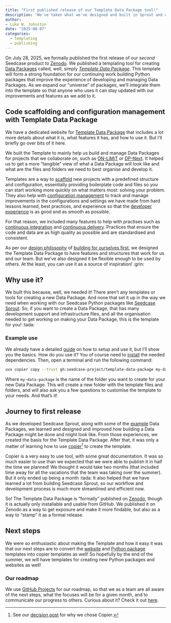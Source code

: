 ```yaml
---
title: "First published release of our Template Data Package tool!"
description: "We've taken what we've designed and built in Sprout and used that to start a template for creating new Data Packages. And we've now published it on Zenodo :tada: :tada:"
author:
- Luke W. Johnston
date: "2025-08-07"
categories:
  - templating
  - publishing
---
```


On July 28, 2025, we formally published the first release of our
*second* Seedcase product to
[Zenodo](https://zenodo.org/records/16737043). We published a templating
tool for creating [Data Packages](https://datapackage.org) called, well,
simply [*Template Data
Package*](https://template-data-package.seedcase-project.org/). This
template will form a strong foundation for our continuing work building
Python packages that improve the experience of developing and managing
Data Packages. As we expand our "universe" of packages, we'll integrate
them into the template so that anyone who uses it can stay updated with
our improvements and features as we add to it.

## Code scaffolding and configuration management with Template Data Package

We have a dedicated website for [Template Data
Package](https://template-data-package.seedcase-project.org) that
includes a lot more details about what it is, what features it has, and
how to use it. But I'll briefly go over bits of it here.

We built the Template to mainly help us build and manage Data Packages
for projects that we collaborate on, such as
[ON-LiMiT](https://onlimit.org/) or
[DP-Next](https://dp-next.github.io/). It helped us to get a more
"tangible" view of what a Data Package will look like and what are the
files and folders we need to best organise and develop it.

Templates are a way to
[scaffold](https://en.wikipedia.org/wiki/Scaffolding_(programming)) new
projects with a predefined structure and configuration, essentially
providing boilerplate code and files so you can start working more
quickly on what matters most: solving your problem. They also help with
[configuration
management](https://en.wikipedia.org/wiki/Configuration_management) to
track and manage improvements in the configurations and settings we have
made from hard lessons learned, best practices, and experience so that
the [developer
experience](https://github.blog/enterprise-software/collaboration/developer-experience-what-is-it-and-why-should-you-care/)
is as good and as smooth as possible.

For that reason, we included many features to help with practises such
as [continuous
integration](https://en.wikipedia.org/wiki/Continuous_integration) and
[continuous
delivery](https://en.wikipedia.org/wiki/Continuous_delivery). Practices
that ensure the code and data are as high quality as possible and are
standardised and consistent.

As per our [design philosophy](https://design.seedcase-project.org/) of
[building for ourselves
first](https://design.seedcase-project.org/organisation/contribution#we-are-our-first-users),
we designed the Template Data Package to have features and structures
that work for us and our team. But we've also designed it be flexible
enough to be used by others. At the least, you can use it as a source of
inspiration! :grin:

## Why use it?

We built this because, well, we needed it! There aren't any templates or
tools for creating a new Data Package. And none that set it up in the
way we need when working with our Seedcase Python packages like
[Seedcase Sprout](https://sprout.seedcase-project.org/). So, if you want
to create a Data Package, that has many development support and
infrastructure files, and all the organisation needed to get working on
making your Data Package, this is the template for you! :tada:

### Example use

We already have a detailed
[guide](https://template-data-package.seedcase-project.org/docs/guide/)
on how to setup and use it, but I'll show you the basics. How do you use
it? You of course need to
[install](https://template-data-package.seedcase-project.org/docs/guide#installing)
the needed dependencies. Then, open a terminal and run the following
command:

``` bash
uvx copier copy --trust gh:seedcase-project/template-data-package my-data-package
```

Where `my-data-package` is the name of the folder you want to create for
your new Data Package. This will create a new folder with the template
files and folders, and will also ask you a few questions to customise
the template to your needs. And that's it!

## Journey to first release

As we developed Seedcase Sprout, along with some of the
[example](https://github.com/seedcase-project/example-seed-beetle) Data
Packages, we learned and designed and improved how building a Data
Package might be done and might look like. From those experiences, we
created the basis for the Template Data Package. After that, it was only
a matter of learning how to use
[copier](https://copier.readthedocs.io/en/stable/)[^1] to create the
template.

[^1]: See our [decision
    post](https://decisions.seedcase-project.org/why-copier) for why we
    chose Copier.

Copier is a very easy to use tool, with some great documentation. It was
so much easier to use than we expected that we were able to publish it
in half the time we planned! We thought it would take two months (that
included time away for all the vacations that the team was taking over
the summer). But it only ended up being a month :tada: It also helped
that we have learned a lot from building Seedcase Sprout, so our
workflow and development process is much more streamlined and efficient
now.

So! The Template Data Package is "formally" published on
[Zenodo](https://doi.org/10.5281/zenodo.16540439), though it is actually
only installable and usable from GitHub. We published it on Zenodo as a
way to get exposure and make it more findable, but also as a way to
"stamp" it as a formal release.

## Next steps

We were so enthusiastic about making the Template and how it easy it was
that our next steps are to convert the
[website](https://github.com/seedcase-project/template-website) and
[Python
package](https://github.com/seedcase-project/template-python-package)
templates into copier templates as well! So hopefully by the end of the
summer, we will have templates for creating new Python packages and
websites as well!

### Our roadmap

We use [GitHub
Projects](https://docs.github.com/en/issues/planning-and-tracking-with-projects/learning-about-projects/about-projects)
for our roadmap, so that we as a team are all aware of the next steps,
what the focuses will be for a given month, and to communicate our
progress to others. Curious about it? Check it out
[here](https://github.com/orgs/seedcase-project/projects/22/views/1).
